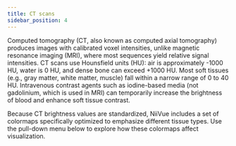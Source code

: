 ```yaml
---
title: CT scans
sidebar_position: 4
---
```



Computed tomography (CT, also known as computed axial tomography) produces images with calibrated voxel intensities, unlike magnetic resonance imaging (MRI), where most sequences yield relative signal intensities. CT scans use Hounsfield units (HU): air is approximately -1000 HU, water is 0 HU, and dense bone can exceed +1000 HU. Most soft tissues (e.g., gray matter, white matter, muscle) fall within a narrow range of 0 to 40 HU. Intravenous contrast agents such as iodine-based media (not gadolinium, which is used in MRI) can temporarily increase the brightness of blood and enhance soft tissue contrast.

Because CT brightness values are standardized, NiiVue includes a set of colormaps specifically optimized to emphasize different tissue types. Use the pull-down menu below to explore how these colormaps affect visualization.

<NiivueBrowserWrapper>
  <CTDemo />
</NiivueBrowserWrapper>

